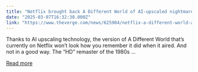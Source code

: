 ```yaml
---
title: "Netflix brought back A Different World of AI-upscaled nightmare fuel"
date: "2025-03-07T16:32:30.000Z"
link: "https://www.theverge.com/news/625904/netflix-a-different-world-ai-upscaling-nightmare"
---
```


Thanks to AI upscaling technology, the version of A Different World that’s currently on Netflix won’t look how you remember it did when it aired. And not in a good way. The “HD” remaster of the 1980s ...

[Read more](https://www.theverge.com/news/625904/netflix-a-different-world-ai-upscaling-nightmare)
